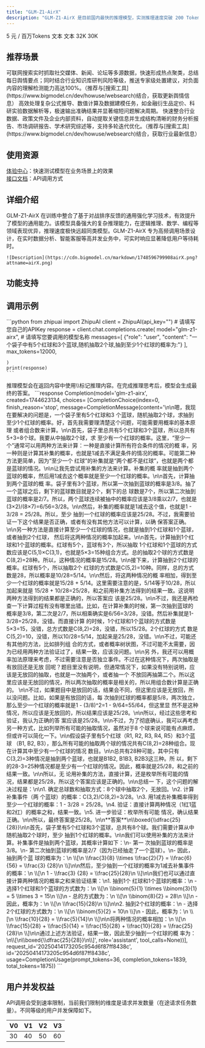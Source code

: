 ```yaml
---
title: "GLM-Z1-AirX"
description: "GLM-Z1-AirX 是目前国内最快的推理模型，实测推理速度突破 200 Tokens/秒，支持 8倍 推理速度，真正实现“问题即问即答”的无缝交互体验。"
---
```


<CardGroup cols={3}>
  <Card title="价格" icon="circle-dollar">
    5 元 / 百万Tokens
  </Card>
  <Card title="输入模态" icon="arrow-down-right">
    文本
  </Card>
  <Card title="输出模态" icon="arrow-down-left">
    文本
  </Card>
  <Card title="上下文窗口" icon="arrow-down-arrow-up" iconType="regular">
    32K
  </Card>
  <Card title="最大输出Tokens" icon="maximize" iconType="regular">
    30K
  </Card>
</CardGroup>

## <Icon icon="stars" iconType="solid" color="#3890ff" size={28} />   推荐场景

<AccordionGroup>
  <Accordion title="舆情监测" icon="comment-captions">
    可联网搜索实时抓取社交媒体、新闻、论坛等多源数据，快速形成热点聚类，总结每日舆情要点；同时结合行业知识库研判风险等级，推送专家级处置建议，对负面内容的理解检测能力高达100%。（推荐与[搜索工具](https://www.bigmodel.cn/dev/howuse/websearch)结合，获取更新舆情信息）
  </Accordion>
  <Accordion title="数学分析" icon="chart-line">
    高效处理复杂公式推导、数值计算及数据建模任务，如金融衍生品定价、科研实验数据解析等，极速输出准确结果并显著缩短问题解决周期。
  </Accordion>
  <Accordion title="专业报告撰写" icon="file-pen">
    快速整合行业数据、政策文件及企业内部资料，自动提取关键信息并生成结构清晰的财务分析报告、市场调研报告、学术研究综述等，支持多轮迭代优化。（推荐与[搜索工具](https://www.bigmodel.cn/dev/howuse/websearch)结合，获取行业最新信息）
  </Accordion>
</AccordionGroup>

## <Icon icon="bars-sort" iconType="solid" color="#3890ff" size={28} />   使用资源

[体验中心](https://bigmodel.cn/trialcenter/modeltrial/text?modelCode=glm-z1-airx)：快速测试模型在业务场景上的效果\
[接口文档](https://bigmodel.cn/dev/api/Reasoning-models/glm-z1)：API调用方式

## <Icon icon="arrow-down-from-line" iconType="solid" color="#3890ff" size={28} />   详细介绍

<Steps>
  <Step icon="star">
    GLM-Z1-AirX 在训练中整合了基于对战排序反馈的通用强化学习技术，有效提升了模型的通用能力。该模型具备强大的复杂推理能力，在逻辑推理、数学、编程等领域表现优异，推理速度极快远超同类模型。GLM-Z1-AirX 专为高频调用场景设计，在实时数据分析、智能客服等高并发业务中，可实时响应显著降低用户等待耗时。

    ![Description](https://cdn.bigmodel.cn/markdown/1748596799908airX.png?attname=airX.png)
  </Step>
</Steps>

## <Icon icon="arrow-down-big-small" iconType="solid" color="#3890ff" size={28} />   功能支持

<CardGroup cols={3}>
  <Card title="流式输出" icon="arrow-down-from-dotted-line">
    
  </Card>
  <Card title="结构化输出" icon="arrow-down-from-line">
    
  </Card>
  <Card title="函数调用" icon="function">
    
  </Card>
</CardGroup>

## <Icon icon="rectangle-code" iconType="solid" color="#3890ff" size={28} />   调用示例

<Tabs>
  <Tab title="输入示例">
    ```python
    from zhipuai import ZhipuAI
    client = ZhipuAI(api_key="")  # 请填写您自己的APIKey
    response = client.chat.completions.create(
    model="glm-z1-airx",  # 请填写您要调用的模型名称
    messages=[
    {"role": "user", "content": "一个袋子中有5个红球和3个蓝球,随机抽取2个球,抽到至少1个红球的概率为:"}
    ],
    max_tokens=12000,
    
    )
    print(response)
    ```
  </Tab>
  <Tab title="输出示例">
    <Tip>
      推理模型会在返回内容中使用\<think\>\</think\>标记推理内容。在完成推理思考后，模型会生成最终的答案。
    </Tip>
    ```response
    Completion(model='glm-z1-airx', created=1744623134, choices=
    [CompletionChoice(index=0, finish_reason='stop',
    message=CompletionMessage(content='\n<think>\n嗯，我现在要解决的问题是，一个袋子里有5个红球和3
    个蓝球，随机抽取2个球，求抽到至少1个红球的概率。好，首先我需要理清楚这个问题，可能需要用概率的基本原理
    或者组合数来计算。\n\n首先，袋子里总共有5个红球和3个蓝球，所以总共有5+3=8个球。我要从中抽取2个球，求
    至少有一个红球的概率。这里，“至少一个”通常可以用两种方法来计算：一种是直接计算所有符合条件的情况的概
    率，另一种则是计算其补集的概率，也就是1减去不满足条件的情况的概率。可能第二种方法更简单，因为“至少一个
    红球”的补集就是“两个都不是红球”，也就是两个都是蓝球的情况。\n\n让我先尝试用补集的方法来计算。补集的概
    率就是抽到两个蓝球的概率，然后用1减去这个概率就是至少一个红球的概率。\n\n首先，计算抽到两个蓝球的概
    率。袋子里有3个蓝球，所以第一次抽到蓝球的概率是3/8。抽了一个蓝球之后，剩下的蓝球数目就是2个，剩下的总
    球数是7个，所以第二次抽到蓝球的概率是2/7。所以，两个蓝球连续被抽中的概率应该是3/8乘以2/7，也就是
    (3×2)/(8×7)=6/56=3/28。\n\n然后，补集的概率就是1减去这个值，也就是1 - 3/28 = 25/28。所以，至少
    抽到一个红球的概率应该是25/28。不过，我需要验证一下这个结果是否正确，或者有没有其他方法可以计算，以确
    保答案正确。\n\n另一种方法是直接计算至少一个红球的情况，也就是抽到1个红球和1个蓝球，或者抽到2个红球，
    然后将这两种情况的概率加起来。\n\n首先，计算抽到1个红球和1个蓝球的概率。红球有5个，蓝球有3个，所以抽取
    1个红球和1个蓝球的方式数应该是C(5,1)×C(3,1)，也就是5×3=15种组合方式。总的抽取2个球的方式数是
    C(8,2)=28种。所以，这种情况的概率是15/28。\n\n接下来，计算抽到2个红球的概率。红球有5个，所以抽取2个
    红球的方式数是C(5,2)=10种。同样，总的方式数是28，所以概率是10/28=5/14。\n\n然后，将这两种情况的概
    率相加，得到至少一个红球的概率就是15/28 + 5/14。这里需要注意的是，5/14等于10/28，所以加起来就是
    15/28 + 10/28=25/28，和之前用补集方法得到的结果一致。这说明两种方法得到的结果都是正确的，所以答案应
    该是25/28。\n\n不过，我还是再检查一下计算过程有没有哪里出错。比如，在计算补集的时候，第一次抽到蓝球的
    概率是3/8，第二次是2/7，所以相乘确实是6/56=3/28，没错。然后补集就是1-3/28=25/28，没错。而直接计算
    的时候，1个红球和1个蓝球的方式数是5×3=15，没错，总方式数是C(8,2)=28，没错，所以15/28。2个红球的方式
    数是C(5,2)=10，没错，所以10/28=5/14，加起来是25/28，没错。\n\n不过，可能还有其他的方法，比如排列组
    合的方式，或者概率树状图，不过可能不太需要，因为已经用两种方法验证过了，结果一致，应该没问题。\n\n另
    外，我还可以用概率加法原理来考虑，不过需要注意是否独立事件。不过在这种情况下，两次抽取是有放回还是无放
    回呢？题目里没有说明，但通常情况下，如果没有特别说明，应该是无放回的抽取，也就是一次抽两个，或者抽一个
    不放回再抽第二个。所以这里应该是无放回的情况，所以两次抽取的概率是相关的，所以用组合数计算是正确的。
    \n\n不过，如果题目中是放回的话，结果会不同，但这里应该是无放回，所以没问题。比如，如果是有放回的话，每
    次抽到红球的概率都是5/8，两次独立，那么至少一个红球的概率就是1 - (3/8)^2=1 - 9/64=55/64，但这里显
    然不是这种情况，所以应该是无放回的，所以结果应该是25/28。\n\n所以，经过这些思考和验证，我认为正确的答
    案应该是25/28。\n\n不过，为了彻底确认，我可以再考虑另一种方式，比如列举所有可能的抽取情况，虽然对于8
    个球来说可能有点麻烦，但或许可以简化一下。\n\n假设袋子里有5个红球（R1, R2, R3, R4, R5）和3个蓝球
    （B1, B2, B3），那么所有可能的抽取两个球的情况共有C(8,2)=28种组合。现在计算其中至少有一个红球的情况
    数目。\n\n总共有28种可能，其中只有C(3,2)=3种情况是抽到两个蓝球，也就是B1B2, B1B3, B2B3这三种。所
    以，剩下的28-3=25种情况都是至少有一个红球的情况。因此，概率就是25/28，和之前的结果一致。\n\n所以，无
    论用补集的方法，直接计算，还是枚举所有可能的情况，结果都是25/28，所以这个答案应该是正确的。\n\n总结一
    下，这个问题的解决过程是：\n\n1. 确定总球数和抽取方式：8个球中抽取2个，无放回。\n2. 计算补集事件（两
    个蓝球）的概率：C(3,2)/C(8,2)=3/28。\n3. 用1减去补集概率得到至少一个红球的概率：1 - 3/28 =
    25/28。\n4. 验证：直接计算两种情况（1红1蓝和2红）的概率之和，结果一致。\n5. 进一步验证：枚举所有可能
    情况，确认结果正确。\n\n所以，最终答案是25/28。\n\n**答案**\n\\boxed{\\dfrac{25}
    {28}}\n</think>\n首先，袋子里有5个红球和3个蓝球，总共有8个球。我们需要计算从中随机抽取2个球时，至少
    抽到1个红球的概率。\n\n我们可以使用补集的方法来计算。补集事件是抽到两个蓝球，其概率计算如下：\n- 第一
    次抽到蓝球的概率是3/8。\n- 第二次抽到蓝球的概率是2/7（因为已经抽走了一个蓝球）。\n- 因此，抽到两个蓝
    球的概率为：\n  \\[\n  \\frac{3}{8} \\times \\frac{2}{7} = \\frac{6}{56} = \\frac{3}
    {28}\n  \\]\n\n然后，至少抽到一个红球的概率为1减去补集事件的概率：\n  \\[\n  1 - \\frac{3}
    {28} = \\frac{25}{28}\n  \\]\n\n我们也可以通过直接计算两种情况的概率之和来验证结果：\n1. 抽到1个
    红球和1个蓝球的概率：\n   - 选择1个红球和1个蓝球的方式数为：\n     \\[\n     \\binom{5}{1}
    \\times \\binom{3}{1} = 5 \\times 3 = 15\n     \\]\n   - 总的方式数为：\n     \\[\n
    \\binom{8}{2} = 28\n     \\]\n   - 因此，概率为：\n     \\[\n     \\frac{15}{28}\n
    \\]\n\n2. 抽到2个红球的概率：\n   - 选择2个红球的方式数为：\n     \\[\n     \\binom{5}{2} =
    10\n     \\]\n   - 因此，概率为：\n     \\[\n     \\frac{10}{28} = \\frac{5}{14}\n
    \\]\n\n将两种情况的概率相加：\n  \\[\n  \\frac{15}{28} + \\frac{5}{14} = \\frac{15}{28} +
    \\frac{10}{28} = \\frac{25}{28}\n  \\]\n\n通过上述方法验证，结果一致，因此至少抽到一个红球的概
    率为：\n\\[\n\\boxed{\\dfrac{25}{28}}\n\\]', role='assistant', tool_calls=None))],
    request_id='20250414173205c954d6f87ff8438c', id='20250414173205c954d6f87ff8438c',
    usage=CompletionUsage(prompt_tokens=36, completion_tokens=1839, total_tokens=1875))
    ```
  </Tab>
</Tabs>

## <Icon icon="square-user" iconType="solid" color="#3890ff" size={28} />   用户并发权益

API调用会受到速率限制，当前我们限制的维度是请求并发数量（在途请求任务数量）。不同等级的用户并发保障如下。

| V0 | V1 | V2 | V3 |
| --- | --- | --- | --- |
| 30 | 40 | 50 | 60 |